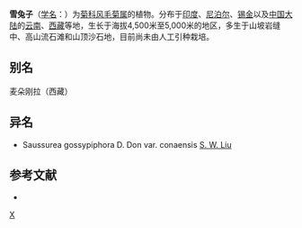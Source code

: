 {{Speciesbox
| name = 雪兔子
| status = 
| status_system = 
| image = Saussurea_gossypiphora_Himalaya.jpg
| genus = Saussurea
| species = gossypiphora
| authority = D. Don
| subdivision_ranks =[[变种|变种]]
| subdivision =
* 雪兔子 ''S. g.'' var. ''gossypiphora''
* [[错那雪兔子|错那雪兔子]] ''S. g.'' var. ''conaensis''
}}

'''雪兔子'''（[[学名|学名]]：{{lang|la|''Saussurea gossypiphora''}}）为[[菊科|菊科]][[风毛菊属|风毛菊属]]的植物。分布于[[印度|印度]]、[[尼泊尔|尼泊尔]]、[[锡金|锡金]]以及[[中国大陆|中国大陆]]的[[云南|云南]]、[[西藏|西藏]]等地，生长于海拔4,500米至5,000米的地区，多生于山坡岩缝中、高山流石滩和山顶沙石地，目前尚未由人工引种栽培。

== 别名 ==
麦朵刚拉（西藏）

== 异名 ==
* Saussurea gossypiphora D. Don var. conaensis [[刘尚武|S. W. Liu]]

== 参考文献 ==
<div class="references-small">
* {{cite web| url =http://www.bioinfo.cn/db05/KmzwSpecies.php?action=view&id=3752| title =雪兔子（原变种）| work =《中国高等植物数据库全库》| publisher =中国科学院微生物研究所| author =昆明植物研究所| accessdate =2009-02-24| deadurl =yes| archiveurl =https://web.archive.org/web/20160305013633/http://www.bioinfo.cn/db05/KmzwSpecies.php?action=view&id=3752| archivedate =2016-03-05}}
</div>
{{Taxonbar|from=Q6122173}}

[[Category:风毛菊属|X]]


{{植物小作品}}